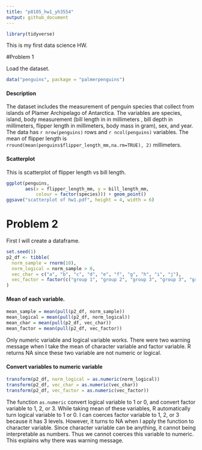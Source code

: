 ```yaml
---
title: "p8105_hw1_yh3554"
output: github_document
---
```


```r
library(tidyverse)
```

This is my first data science HW.

#Problem 1

Load the dataset.

```r
data("penguins", package = "palmerpenguins")
```

#### Description
The dataset includes the measurement of penguin species that collect from islands of Plamer Archipelago of Antarctica. The variables are species, island, body measurement (bill length in in millimeters , bill depth in millimeters, flipper length in millimeters, body mass in gram), sex, and year. The data has `r nrow(penguins)` rows and `r ncol(penguins)` variables. The mean of flipper length is `rround(mean(penguins$flipper_length_mm,na.rm=TRUE), 2)` millimeters.

#### Scatterplot

This is scatterplot of flipper length vs bill length.

```r
ggplot(penguins, 
       aes(x = flipper_length_mm, y = bill_length_mm, 
           colour = factor(species))) + geom_point()
ggsave("scatterplot of hw1.pdf", height = 4, width = 6)
```


# Problem 2

First I will create a dataframe.

```r
set.seed(1)
p2_df <- tibble(
  norm_sample = rnorm(10),
  norm_logical = norm_sample > 0,
  vec_char = c("a", "b", "c", "d", "e", "f", "g", "h", "i", "j"),
  vec_factor = factor(c("group 1", "group 2", "group 3", "group 3", "group 3", "group 2", "group 1", "group 1", "group 3", "group 1"))
)
```

#### Mean of each variable.

```r
mean_sample = mean(pull(p2_df, norm_sample))
mean_logical = mean(pull(p2_df, norm_logical))
mean_char = mean(pull(p2_df, vec_char))
mean_factor = mean(pull(p2_df, vec_factor))
```

Only numeric variable and logical variable works. There were two warning message when I take the mean of character variable and factor variable. R returns NA since these two variable are not numeric or logical.

#### Convert variables to numeric variable

```r
transform(p2_df, norm_logical = as.numeric(norm_logical))
transform(p2_df, vec_char = as.numeric(vec_char))
transform(p2_df, vec_factor = as.numeric(vec_factor))
```

The function `as.numeric` convert logical variable to 1 or 0, and convert factor variable to 1, 2, or 3. While taking mean of these variables, R automatically turn logical variable to 1 or 0. I can coerces factor variable to 1, 2, or 3 because it has 3 levels. However, it turns to NA when I apply the function to character variable. Since character variable can be anything, it cannot being interpretable as numbers. Thus we cannot coerces this variable to numeric. This explains why there was warning message.




